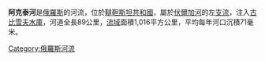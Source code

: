 {{Infobox River
  | river_name = 阿克泰河
  | image_name =
  | caption =
  | origin = 
  | mouth = 
  | basin_countries = {{flag|Russia}}
  | length = 89公里
  | elevation = 
  | mouth_elevation = 53
  | discharge =  422 
  | watershed = 1,016平方公里 
}}

'''阿克泰河'''是[[俄羅斯|俄羅斯]]的河流，位於[[韃靼斯坦共和國|韃靼斯坦共和國]]，屬於[[伏爾加河|伏爾加河]]的左[[支流|支流]]，注入[[古比雪夫水庫|古比雪夫水庫]]，河道全長89公里，[[流域|流域]]面積1,016平方公里，平均每年河口沉積71毫米。

{{俄羅斯地理小作品}}
{{Volga River}}

[[Category:俄羅斯河流|Category:俄羅斯河流]]
